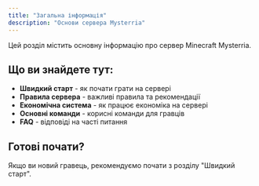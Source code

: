 ```yaml
---
title: "Загальна інформація"
description: "Основи сервера Mysterria"
---
```


Цей розділ містить основну інформацію про сервер Minecraft Mysterria.

## Що ви знайдете тут:

- **Швидкий старт** - як почати грати на сервері
- **Правила сервера** - важливі правила та рекомендації  
- **Економічна система** - як працює економіка на сервері
- **Основні команди** - корисні команди для гравців
- **FAQ** - відповіді на часті питання

## Готові почати?

Якщо ви новий гравець, рекомендуємо почати з розділу "Швидкий старт".